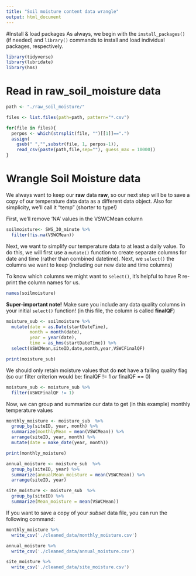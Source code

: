 ```yaml
---
title: "Soil moisture content data wrangle"
output: html_document
---
```


#Install & load packages
As always, we begin with the `install_packages()` (if needed) and `library()` commands to install and load individual packages, respectively.
```r
library(tidyverse)
library(lubridate)
library(hms)
```

# Read in raw_soil_moisture data
```r
path <- "./raw_soil_moisture/"

files <- list.files(path=path, pattern="*.csv")

for(file in files){
  perpos <- which(strsplit(file, "")[[1]]==".")
  assign(
    gsub(" ","",substr(file, 1, perpos-1)),
    read_csv(paste(path,file,sep=""), guess_max = 10000))
}
```

# Wrangle Soil Moisture data
We always want to keep our **raw** data **raw**, so our next step will be to save a copy of our temperature data data as a different data object. Also for simplicity, we'll call it "temp" (shorter to type!)

First, we'll remove 'NA' values in the VSWCMean column
```r
soilmoisture<- SWS_30_minute %>% 
  filter(!is.na(VSWCMean))
```


Next, we want to simplify our temperature data to at least a daily value. To do this, we will first use a `mutate()` function to create separate columns for date and time (rather than combined datetime). Next, we `select()` the columns we want to keep (including our new date and time columns)

To know which columns we might want to `select()`, it's helpful to have R re-print the column names for us.
```r
names(soilmoisture)
```

**Super-important note!** Make sure you include any data quality columns in your initial `select()` function! (in this file, the column is called **finalQF**)
```r
moisture_sub <- soilmoisture %>% 
  mutate(date = as.Date(startDateTime),
         month = month(date),
         year = year(date),
         time = as_hms(startDateTime)) %>% 
  select(VSWCMean,siteID,date,month,year,VSWCFinalQF)

print(moisture_sub)
```
We should only retain moisture values that do **not** have a failing quality flag (so our filter criterion would be: finalQF != 1 *or* finalQF == 0)
```r
moisture_sub <- moisture_sub %>% 
  filter(VSWCFinalQF != 1)
```

Now, we can group and summarize our data to get (in this example) monthly temperature values
```r
monthly_moisture <- moisture_sub  %>% 
  group_by(siteID, year, month) %>% 
  summarize(monthlyMean = mean(VSWCMean)) %>% 
  arrange(siteID, year, month) %>% 
  mutate(date = make_date(year, month))

print(monthly_moisture)
```

```r
annual_moisture <- moisture_sub  %>% 
  group_by(siteID, year) %>% 
  summarize(annualMean_moisture = mean(VSWCMean)) %>% 
  arrange(siteID, year)
```
```r
site_moisture <- moisture_sub  %>% 
  group_by(siteID) %>% 
  summarize(Mean_moisture = mean(VSWCMean))
```


If you want to save a copy of your *subset* data file, you can run the following command:
```r
monthly_moisture %>% 
  write_csv('./cleaned_data/monthly_moisture.csv')

annual_moisture %>% 
  write_csv('./cleaned_data/annual_moisture.csv')

site_moisture %>% 
  write_csv('./cleaned_data/site_moisture.csv')
```